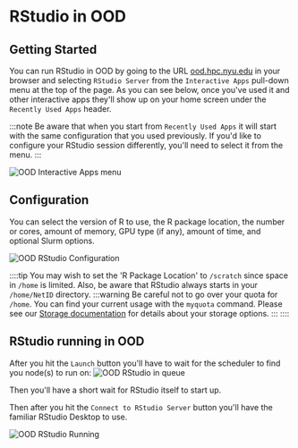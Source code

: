 # RStudio in OOD


## Getting Started
You can run RStudio in OOD by going to the URL [ood.hpc.nyu.edu](http://ood.hpc.nyu.edu) in your browser and selecting `RStudio Server` from the `Interactive Apps` pull-down menu at the top of the page.  As you can see below, once you've used it and other interactive apps they'll show up on your home screen under the `Recently Used Apps` header.

:::note
Be aware that when you start from `Recently Used Apps` it will start with the same configuration that you used previously.  If you'd like to configure your RStudio session differently, you'll need to select it from the menu.
:::

![OOD Interactive Apps menu](./static/ood_interactive_apps_rstudio.png)

## Configuration

You can select the version of R to use, the R package location, the number or cores, amount of memory, GPU type (if any), amount of time, and optional Slurm options.

![OOD RStudio Configuration](./static/ood_rstudio_config.png)

::::tip
You may wish to set the 'R Package Location' to `/scratch` since space in `/home` is limited.
Also, be aware that RStudio always starts in your `/home/NetID` directory.
:::warning
Be careful not to go over your quota for `/home`.  You can find your current usage with the `myquota` command.  Please see our [Storage documentation](../03_storage/01_intro_and_data_management.mdx) for details about your storage options.
:::
::::

## RStudio running in OOD

After you hit the `Launch` button you'll have to wait for the scheduler to find you node(s) to run on:
![OOD RStudio in queue](./static/ood_rstudio_in_queue.png)

Then you'll have a short wait for RStudio itself to start up.<br />

Then after you hit the `Connect to RStudio Server` button you'll have the familiar RStudio Desktop to use.

![OOD RStudio Running](./static/ood_rstudio_running.png)
